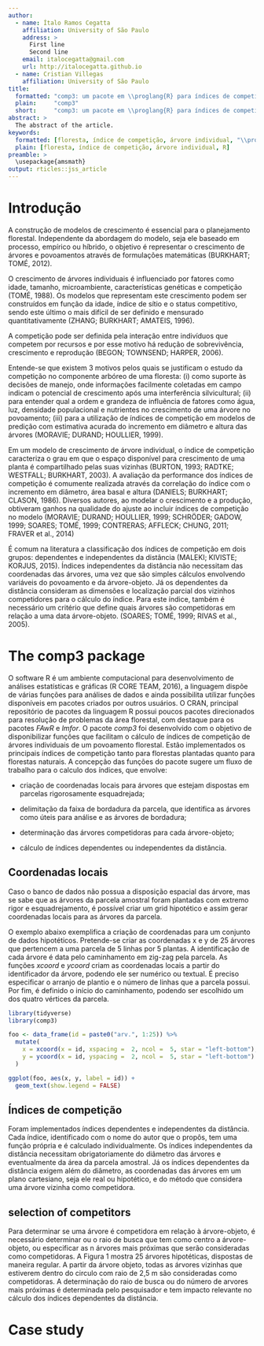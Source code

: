 ```yaml
---
author:
  - name: Ítalo Ramos Cegatta
    affiliation: University of São Paulo
    address: >
      First line
      Second line
    email: italocegatta@gmail.com
    url: http://italocegatta.github.io
  - name: Cristian Villegas
    affiliation: University of São Paulo
title:
  formatted: "comp3: um pacote em \\proglang{R} para índices de competição em árvores indivuais"
  plain:     "comp3"
  short:     "comp3: um pacote em \\proglang{R} para índices de competição em árvores indivuais"
abstract: >
  The abstract of the article.
keywords:
  formatted: [floresta, índice de competição, árvore individual, "\\proglang{R}"]
  plain: [floresta, índice de competição, árvore individual, R]
preamble: >
  \usepackage{amsmath}
output: rticles::jss_article
---
```


# Introdução

A construção de modelos de crescimento é essencial para o planejamento florestal. Independente da abordagem do modelo, seja ele baseado em processo, empírico ou híbrido, o objetivo é representar o crescimento de árvores e povoamentos através de formulações matemáticas (BURKHART; TOMÉ, 2012).

O crescimento de árvores individuais é influenciado por fatores como idade, tamanho, microambiente, características genéticas e competição (TOMÉ, 1988). Os modelos que representam este crescimento podem ser construídos em função da idade, índice de sítio e o status competitivo, sendo este último o mais difícil de ser definido e mensurado quantitativamente (ZHANG; BURKHART; AMATEIS, 1996).

A competição pode ser definida pela interação entre indivíduos que competem por recursos e por esse motivo há redução de sobrevivência, crescimento e reprodução (BEGON; TOWNSEND; HARPER, 2006).

Entende-se que existem 3 motivos pelos quais se justificam o estudo da competição no componente arbóreo de uma floresta: (i) como suporte às decisões de manejo, onde informações facilmente coletadas em campo indicam o potencial de crescimento após uma interferência silvicultural; (ii) para entender qual a ordem e grandeza de influência de fatores como água, luz, densidade populacional e nutrientes no crescimento de uma árvore no povoamento; (iii) para a utilização de índices de competição em modelos de predição com estimativa acurada do incremento em diâmetro e altura das árvores (MORAVIE; DURAND; HOULLIER, 1999).

Em um modelo de crescimento de árvore individual, o índice de competição caracteriza o grau em que o espaço disponível para crescimento de uma planta é compartilhado pelas suas vizinhas (BURTON, 1993; RADTKE; WESTFALL; BURKHART, 2003). A avaliação da performance dos índices de competição é comumente realizada através da correlação do índice com o incremento em diâmetro, área basal e altura (DANIELS; BURKHART; CLASON, 1986). Diversos autores, ao modelar o crescimento e a produção, obtiveram ganhos na qualidade do ajuste ao incluir índices de competição no modelo (MORAVIE; DURAND; HOULLIER, 1999; SCHRÖDER; GADOW, 1999; SOARES; TOMÉ, 1999; CONTRERAS; AFFLECK; CHUNG, 2011; FRAVER et al., 2014)

É comum na literatura a classificação dos índices de competição em dois grupos: dependentes e independentes da distância (MALEKI; KIVISTE; KORJUS, 2015). Índices independentes da distância não necessitam das coordenadas das árvores, uma vez que são simples cálculos envolvendo variáveis do povoamento e da árvore-objeto. Já os dependentes da distância consideram as dimensões e localização parcial dos vizinhos competidores para o cálculo do índice. Para este índice, também é necessário um critério que define quais árvores são competidoras em relação a uma data árvore-objeto. (SOARES; TOMÉ, 1999; RIVAS et al., 2005).

# The comp3 package

O software R é um ambiente computacional para desenvolvimento de análises estatísticas e gráficas (R CORE TEAM, 2016), a linguagem dispõe de várias funções para análises de dados e ainda possibilita utilizar funções disponíveis em pacotes criados por outros usuários. O CRAN, principal repositório de pacotes da linguagem R possui poucos pacotes direcionados para resolução de problemas da área florestal, com destaque para os pacotes *FAwR* e *lmfor*. O pacote *comp3* foi desenvolvido com o objetivo de disponibilizar funções que facilitam o cálculo de índices de competição de árvores individuais de um povoamento florestal. Estão implementados os principais índices de competição tanto para florestas plantadas quanto para florestas naturais. A concepção das funções do pacote sugere um fluxo de trabalho para o calculo dos índices, que envolve:

* criação de coordenadas locais para árvores que estejam dispostas em parcelas rigorosamente esquadrejada;

* delimitação da faixa de bordadura da parcela, que identifica as árvores como úteis para análise e as árvores de bordadura;

* determinação das árvores competidoras para cada árvore-objeto;

* cálculo de índices dependentes ou independentes da distância.

## Coordenadas locais

Caso o banco de dados não possua a disposição espacial das árvore, mas se sabe que as árvores da parcela amostral foram plantadas com extremo rigor e esquadrejamento, é possível criar um grid hipotético e assim gerar coordenadas locais para as árvores da parcela.

O exemplo abaixo exemplifica a criação de coordenadas para um conjunto de dados hipotéticos. Pretende-se criar as coordenadas x e y de 25 árvores que pertencem a uma parcela de 5 linhas por 5 plantas. A identificação de cada árvore é data pelo caminhamento em zig-zag pela parcela. As funções *xcoord* e *ycoord* criam as coordenadas locais a partir do identificador da árvore, podendo ele ser numérico ou textual. É preciso especificar o arranjo de plantio e o número de linhas que a parcela possui. Por fim, é definido o início do caminhamento, podendo ser escolhido um dos quatro vértices da parcela. 

```r
library(tidyverse)
library(comp3)

foo <- data_frame(id = paste0("arv.", 1:25)) %>% 
  mutate(
    x = xcoord(x = id, xspacing =  2, ncol =  5, star = "left-bottom"),
    y = ycoord(x = id, yspacing =  2, ncol =  5, star = "left-bottom")
  )

ggplot(foo, aes(x, y, label = id)) +
  geom_text(show.legend = FALSE)
```


## Índices de competição

Foram implementados índices dependentes e independentes da distância. Cada índice, identificado com o nome do autor que o propôs, tem uma função própria e é calculado individualmente. Os índices independentes da distância necessitam obrigatoriamente do diâmetro das árvores e eventualmente da área da parcela amostral. Já os índices dependentes da distância exigem além do diâmetro, as coordenadas das árvores em um plano cartesiano, seja ele real ou hipotético, e do método que considera uma árvore vizinha como competidora.

## selection of  competitors

Para determinar se uma árvore é competidora em relação à árvore-objeto, é necessário determinar ou o raio de busca que tem como centro a árvore-objeto, ou especificar as n árvores mais próximas que serão consideradas como competidoras. A Figura 1 mostra 25 árvores hipotéticas, dispostas de maneira regular. A partir da árvore objeto, todas as árvores vizinhas que estiverem dentro do circulo com raio de 2,5 m são consideradas como competidoras. A determinação do raio de busca ou do número de arvores mais próximas é determinada pelo pesquisador e tem impacto relevante no cálculo dos índices dependentes da distância.

# Case study


